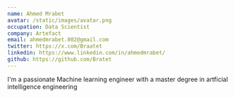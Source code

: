 ```yaml
---
name: Ahmed Mrabet
avatar: /static/images/avatar.png
occupation: Data Scientist
company: Artefact
email: ahmedmrabet.002@gmail.com
twitter: https://x.com/Braatet
linkedin: https://www.linkedin.com/in/ahmedmrabet/
github: https://github.com/Bratet
---
```


I'm a passionate Machine learning engineer with a master degree in artficial intelligence engineering
